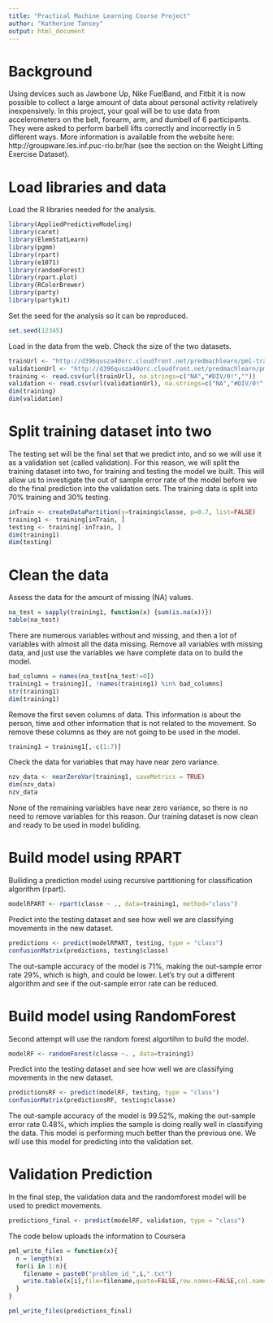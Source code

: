 ```yaml
---
title: "Practical Machine Learning Course Project"
author: "Katherine Tansey"
output: html_document
---
```


# Background

Using devices such as Jawbone Up, Nike FuelBand, and Fitbit it is now possible to collect a large amount of data about personal activity relatively inexpensively. In this project, your goal will be to use data from accelerometers on the belt, forearm, arm, and dumbell of 6 participants. They were asked to perform barbell lifts correctly and incorrectly in 5 different ways. More information is available from the website here: http://groupware.les.inf.puc-rio.br/har (see the section on the Weight Lifting Exercise Dataset). 


# Load libraries and data

Load the R libraries needed for the analysis.

```r
library(AppliedPredictiveModeling)
library(caret)
library(ElemStatLearn) 
library(pgmm)
library(rpart) 
library(e1071)
library(randomForest)
library(rpart.plot)			
library(RColorBrewer)
library(party)				
library(partykit)

```

Set the seed for the analysis so it can be reproduced. 

```r
set.seed(12345)
```

Load in the data from the web. Check the size of the two datasets. 

```r
trainUrl <- "http://d396qusza40orc.cloudfront.net/predmachlearn/pml-training.csv"
validationUrl <- "http://d396qusza40orc.cloudfront.net/predmachlearn/pml-testing.csv"
training <- read.csv(url(trainUrl), na.strings=c("NA","#DIV/0!",""))
validation <- read.csv(url(validationUrl), na.strings=c("NA","#DIV/0!",""))
dim(training)
dim(validation)
```


# Split training dataset into two 

The testing set will be the final set that we predict into, and so we will use it as a validation set (called validation). For this reason, we will split the training dataset into two, for training and testing the model we built. This will allow us to investigate the out of sample error rate of the model before we do the final prediction into the validation sets.  The training data is split into 70% training and 30% testing. 

```r
inTrain <- createDataPartition(y=training$classe, p=0.7, list=FALSE)
training1 <- training[inTrain, ]
testing <- training[-inTrain, ]
dim(training1) 
dim(testing)
```

# Clean the data 

Assess the data for the amount of missing (NA) values. 

```r
na_test = sapply(training1, function(x) {sum(is.na(x))})
table(na_test)
```

There are numerous variables without and missing, and then a lot of variables with almost all the data missing. Remove all variables with missing data, and just use the variables we have complete data on to build the model. 

```r
bad_columns = names(na_test[na_test!=0])
training1 = training1[, !names(training1) %in% bad_columns]
str(training1)
dim(training1)
```

Remove the first seven columns of data. This information is about the person, time and other information that is not related to the movement. So remove these columns as they are not going to be used in the model.

```r
training1 = training1[,-c(1:7)]
```

Check the data for variables that may have near zero variance. 

```r
nzv_data <- nearZeroVar(training1, saveMetrics = TRUE)
dim(nzv_data)
nzv_data
```

None of the remaining variables have near zero variance, so there is no need to remove variables for this reason. Our training dataset is now clean and ready to be used in model buliding. 

# Build model using RPART

Builiding a prediction model using recursive partitioning for classification algorithm (rpart).

```r
modelRPART <- rpart(classe ~ ., data=training1, method="class")
```

Predict into the testing dataset and see how well we are classifying movements in the new dataset. 

```r
predictions <- predict(modelRPART, testing, type = "class")
confusionMatrix(predictions, testing$classe)
```

The out-sample accuracy of the model is 71%, making the out-sample error rate 29%, which is high, and could be lower. Let's try out a different algorithm and see if the out-sample error rate can be reduced. 


# Build model using RandomForest

Second attempt will use the random forest algortihm to build the model. 

```r
modelRF <- randomForest(classe ~. , data=training1)
```

Predict into the testing dataset and see how well we are classifying movements in the new dataset.

```r
predictionsRF <- predict(modelRF, testing, type = "class")
confusionMatrix(predictionsRF, testing$classe)
```

The out-sample accuracy of the model is 99.52%, making the out-sample error rate 0.48%, which implies the sample is doing really well in classifying the data. This model is performing much better than the previous one. We will use this model for predicting into the validation set. 

# Validation Prediction

In the final step, the validation data and the randomforest model will be used to predict movements. 

```r
predictions_final <- predict(modelRF, validation, type = "class")
```

The code below uploads the information to Coursera

```r
pml_write_files = function(x){
  n = length(x)
  for(i in 1:n){
    filename = paste0("problem_id_",i,".txt")
    write.table(x[i],file=filename,quote=FALSE,row.names=FALSE,col.names=FALSE)
  }
}

pml_write_files(predictions_final)
```


